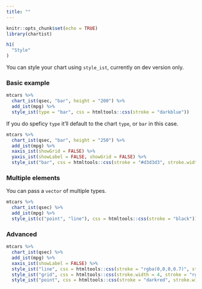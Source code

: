 ```yaml
---
title: ""
---
```


```r
knitr::opts_chunk$set(echo = TRUE)
library(chartist)
```

<main>
<div class = "container">

```r
h1(
  "Style"
)
```

You can style your chart using `style_ist`, currently on dev version only.

### Basic example

```r
mtcars %>%
  chart_ist(qsec, "bar", height = "200") %>%
  add_ist(mpg) %>%
  style_ist(type = "bar", css = htmltools::css(stroke = "darkblue"))
```

If you do speficy `type` it'll default to the chart `type`, or `bar` in this case.

```r
mtcars %>%
  chart_ist(qsec, "bar", height = "250") %>%
  add_ist(mpg) %>%
  xaxis_ist(showGrid = FALSE) %>%
  yaxis_ist(showLabel = FALSE, showGrid = FALSE) %>%
  style_ist("bar", css = htmltools::css(stroke = "#d3d3d3", stroke.width = 20))
```

### Multiple elements

You can pass a `vector` of multiple types.

```r
mtcars %>%
  chart_ist(qsec) %>%
  add_ist(mpg) %>%
  style_ist(c("point", "line"), css = htmltools::css(stroke = "black")) 
```

### Advanced

```r
mtcars %>%
  chart_ist(qsec) %>%
  add_ist(mpg) %>%
  xaxis_ist(showLabel = FALSE) %>%
  style_ist("line", css = htmltools::css(stroke = "rgba(0,0,0,0.7)", stroke.dasharray = 15, stroke.width = 5)) %>%
  style_ist("grid", css = htmltools::css(stroke.width = 4, stroke = "rgba(0,0,0,0.2)", stroke.dasharray = 2)) %>%
  style_ist("point", css = htmltools::css(stroke = "darkred", stroke.width = 15)) 
```

</div>
</main>